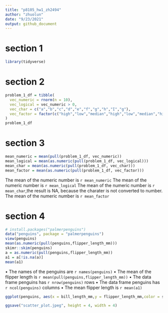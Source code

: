 ```yaml
---
title: "p8105_hw1_zh2494"
author: "zhuolun"
date: "9/23/2021"
output: github_document
---
```


# section 1
```r
library(tidyverse)
```

# section 2
```r
problem_1_df = tibble(
  vec_numeric = rnorm(n = 10),
  vec_logical = vec_numeric > 0,
  vec_char = c("a","b","c","d","e","f","g","h","I","g"),
  vec_factor = factor(c("high","low","median","high","low","median","high","low","median","high"))
)
problem_1_df

```

# section 3
```r
mean_numeric = mean(pull(problem_1_df, vec_numeric))
mean_logical = mean(as.numeric(pull(problem_1_df, vec_logical)))
mean_char = mean(as.numeric(pull(problem_1_df, vec_char)))
mean_factor = mean(as.numeric(pull(problem_1_df, vec_factor)))
```

The mean of the numeric number is `r mean_numeric`
The mean of the numeric number is `r mean_logical`
The mean of the numeric number is `r mean_char`,the result is NA, because the charater is not converted to number. 
The mean of the numeric number is `r mean_factor`

# section 4

```r
# install.packages("palmerpenguins")
data("penguins", package = "palmerpenguins")
view(penguins)
mean(as.numeric(pull(penguins,flipper_length_mm)))
skimr::skim(penguins)
a = as.numeric(pull(penguins,flipper_length_mm))
a1 = a[!is.na(a)]
mean(a1)
```

• The names of the penguins are `r names(penguins)`
• The mean of the flipper length is `r mean(pull(penguins,flipper_length_mm))`
• The data frame penguins has `r nrow(penguins)` rows 
• The data frame penguins has `r ncol(penguins)` columns
• The mean flipper length is `r mean(a1)`

```r
ggplot(penguins, aes(x = bill_length_mm,y = flipper_length_mm,color = species)) + geom_point()

ggsave("scatter_plot.jpeg", height = 4, width = 4)
```





